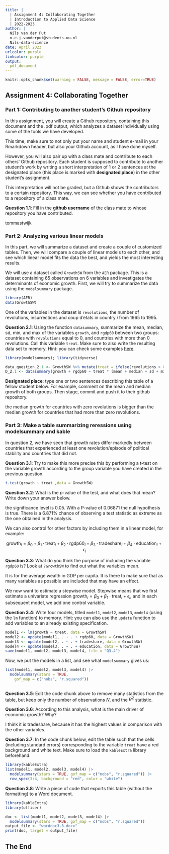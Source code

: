 ```yaml
---
title: | 
  | Assignment 4: Collaborating Together
  | Introduction to Applied Data Science
  | 2022-2023
author: |
  Nils van der Put 
  n.e.j.vanderput@students.uu.nl
  Nils-data-science
date: April 2023
urlcolor: purple
linkcolor: purple
output: 
  pdf_document
---
```


```r
knitr::opts_chunk$set(warning = FALSE, message = FALSE, error=TRUE)
```

## Assignment 4: Collaborating Together 

### Part 1: Contributing to another student's Github repository

In this assignment, you will create a Github repository, containing this document and the .pdf output, which analyzes a dataset individually using some of the tools we have developed. 

This time, make sure to not only put your name and student e-mail in your Rmarkdown header, but also your Github account, as I have done myself. 

However, you will also pair up with a class mate and contribute to each others' Github repository. Each student is supposed to contribute to another student's work by writing a short interpretation of 1 or 2 sentences at the designated place (this place is marked with **designated place**) in the other student's assignment. 

This interpretation will not be graded, but a Github shows the contributors to a certain repository. This way, we can see whether you have contributed to a repository of a class mate. 

**Question 1.1**: Fill in the __github username__ of the class mate to whose repository you have contributed. 

tommastwijk



### Part 2: Analyzing various linear models

In this part, we will summarize a dataset and create a couple of customized tables. Then, we will compare a couple of linear models to each other, and see which linear model fits the data the best, and yields the most interesting results.

We will use a dataset called `GrowthSW` from the `AER` package. This is a dataset containing 65 observations on 6 variables and investigates the determinants of economic growth. First, we will try to summarize the data using the `modelsummary` package. 

```r
library(AER)
data(GrowthSW)
```

One of the variables in the dataset is `revolutions`, the number of revolutions, insurrections and coup d'etats in country $i$ from 1965 to 1995.

**Question 2.1**: Using the function `datasummary`, summarize the mean, median, sd, min, and max of the variables `growth`, and `rgdp60` between two groups: countries with `revolutions` equal to 0, and countries with more than 0 revolutions. Call this variable `treat`. Make sure to also write the resulting data set to memory. Hint: you can check some examples [here](https://vincentarelbundock.github.io/modelsummary/articles/datasummary.html#datasummary).

```r
library(modelsummary); library(tidyverse)

data_question_2.1 <- GrowthSW %>% mutate(treat = ifelse(revolutions > 0, "More than 0", "0"))
D_2.1 <- datasummary(growth + rgdp60 ~ treat * (mean + median + sd + min + max), data = GrowthSW)

```

**Designated place**: type one or two sentences describing this table of a fellow student below. For example, comment on the mean and median growth of both groups. Then stage, commit and push it to their github repository. 

the median growth for countries with zero revolutions is bigger than the median growth for countries that had more than zero revolutions.

### Part 3: Make a table summarizing reressions using modelsummary and kable

In question 2, we have seen that growth rates differ markedly between countries that experienced at least one revolution/episode of political stability and countries that did not. 

**Question 3.1**: Try to make this more precise this by performing a t-test on the variable growth according to the group variable you have created in the previous question. 

```r
t.test(growth ~ treat ,data = GrowthSW)

```

**Question 3.2**: What is the $p$-value of the test, and what does that mean? Write down your answer below.

the significance level is 0.05. With a P-value of 0.06871 the null hypothesis is true. There is a 6.871% chance of observing a test statistic as extreme as the one obtained in the analysis.

We can also control for other factors by including them in a linear model, for example:

$$
\text{growth}_i = \beta_0 + \beta_1 \cdot \text{treat}_i + \beta_2 \cdot \text{rgdp60}_i + \beta_3 \cdot \text{tradeshare}_i + \beta_4 \cdot \text{education}_i + \epsilon_i
$$

**Question 3.3**: What do you think the purpose of including the variable `rgdp60` is? Look at `?GrowthSW` to find out what the variables mean. 

It is for the average wealth in GDP per capita. It is there to make sure that as many variables as possible are included that may have an effect. 

We now want to estimate a stepwise model. Stepwise means that we first estimate a univariate regression $\text{growth}_i = \beta_0 + \beta_1 \cdot \text{treat}_i + \epsilon_i$, and in each subsequent model, we add one control variable. 

**Question 3.4**: Write four models, titled `model1`, `model2`, `model3`, `model4` (using the `lm` function) to memory. Hint: you can also use the `update` function to add variables to an already existing specification.

```r
model1 <- lm(growth ~ treat, data = GrowthSW)
model2 <- update(model1, . ~ . + rgdp60, data = GrowthSW)
model3 <- update(model2, . ~ . + tradeshare, data = GrowthSW)
model4 <- update(model3, . ~ . + education, data = GrowthSW)
save(model1, model2, model3, model4, file = "Q3.4")

```

Now, we put the models in a list, and see what `modelsummary` gives us:

```r
list(model1, model2, model3, model4) |>
  modelsummary(stars = TRUE,
    gof_map = c("nobs", "r.squared"))          
  
```

**Question 3.5**: Edit the code chunk above to remove many statistics from the table, but keep only the number of observations $N$, and the $R^2$ statistic. 

**Question 3.6**: According to this analysis, what is the main driver of economic growth? Why?

I think it is tradeshare, because it has the highest values in comparison with the other variables. 

**Question 3.7**: In the code chunk below, edit the table such that the cells (including standard errors) corresponding to the variable `treat` have a red background and white text. Make sure to load the `kableExtra` library beforehand.

```r
library(kableExtra)
list(model1, model2, model3, model4) |>
  modelsummary(stars = TRUE, gof_map = c("nobs", "r.squared")) |>
  row_spec(3:4, background = "red", color = "white")

```

**Question 3.8**: Write a piece of code that exports this table (without the formatting) to a Word document. 

```r
library(kableExtra)
library(officer)

doc <- list(model1, model2, model3, model4) |>
  modelsummary(stars = TRUE, gof_map = c("nobs", "r.squared"))
output_file <- "worddoc3.8.docx"
print(doc, target = output_file)
```

## The End

